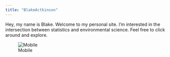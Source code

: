 ```yaml
---
title: "BlakeActkinson"
---
```


Hey, my name is Blake. Welcome to my personal site. I'm interested in the intersection between statistics and environmental science. Feel free to click around and explore.

![Mobile](Transition_Figure.jpg)